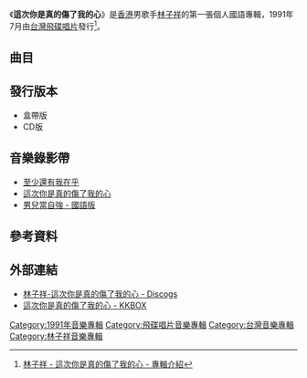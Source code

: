 {{Infobox Album 
| Name		= 這次你是真的傷了我的心
| Type		= [[專輯|專輯]]
| Artist	= [[林子祥|林子祥]] 
| Cover		= <ref>[https://image.huanghepiao.com/d/file/20200502/d90b754ed2c7209adf38acfb5f186471.png 這次你是真的傷了我的心 - 封面]</ref>
| Released  	= 1991年7月
| Recorded  	= 1991年
| Length        = 
| Genre		= [[國語流行音樂|國語流行音樂]] 
| Label		= [[飛碟唱片|飛碟唱片]]、[[香港華納唱片|香港華納唱片]]
| Producer	= 陳秀男、林子祥
| Last album	= 
| This album	= '''這次你是真的傷了我的心'''<br>(1991年7月)
| Next album	= [[這樣愛過你|這樣愛過你]]<br>(1992年)
}}

《'''這次你是真的傷了我的心'''》是[[香港|香港]]男歌手[[林子祥|林子祥]]的第一張個人國語專輯，1991年7月由[[台灣|台灣]][[飛碟唱片|飛碟唱片]]發行<ref>[https://tw.bid.yahoo.com/item/%E3%80%90198%E6%A8%82%E5%9D%8A%E3%80%91%E6%9E%97%E5%AD%90%E7%A5%A5-%E9%80%99%E6%AC%A1%E4%BD%A0%E6%98%AF%E7%9C%9F%E7%9A%84%E5%82%B7%E4%BA%86%E6%88%91%E7%9A%84%E5%BF%83-%E7%84%A1IFPI%E2%80%A6%E2%80%A6-100923936631 林子祥 - 這次你是真的傷了我的心 - 專輯介紹]</ref>。

==曲目==
{{Tracklist
| collapsed = 
| headline = 
| font_size = 
| total_length = 

| all_writing = 
| all_music = 
| all_lyrics = 
| all_arranger = 
| all_producer = 
| all_except = 

| writing_credits = 
| music_credits = 
| lyrics_credits = 
| arranger_credits = 
| producer_credits = 
| extra_column = 
| longnote_column = yes

| title1 = 至少還有我在乎
| note1 = 
| longnote1 = [[台視|台視]]八點檔《歡樂英雄》主題曲<br>《情深再別提》國語版
| music1 = 陳大力
| lyrics1 = [[陳樂融|陳樂融]]
| arranger1 = Ricky Ho
| producer1 = 
| extra1 = 
| length1 = 

| title2 = 如果有話要說
| note2 = 
| longnote2 = 《在等一個晚上》國語版
| music2 = Howard Blake
| lyrics2 = [[劉虞瑞|劉虞瑞]]
| arranger2 = [[鮑比達|鮑比達]]
| producer2 = 
| extra2 = 
| length2 = 

| title3 = 不要笑我痴
| note3 = 
| longnote3 =《零時十分》國語版
| music3 = 林子祥
| lyrics3 = 陳樂融
| arranger3 = [[奧金寶|奧金寶]]
| producer3 = 
| extra3 = 
| length3 = 

| title4 = 當時年紀小
| note4 = 
| longnote4 = [[華視|華視]]《[[京城四少|京城四少]]》片尾曲<br>《紅日豐收》國語版
| music4 = 林子祥
| lyrics4 = 蔣東良
| arranger4 = 鍾肇峯
| producer4 = 
| extra4 = 
| length4 = 

| title5 = 我等你
| note5 = 
| longnote5 = 《最愛是誰》國語版
| music5 = [[盧冠廷|盧冠廷]]
| lyrics5 = 張方露
| arranger5 = 祖兒
| producer5 = 
| extra5 = 
| length5 = 

| title6 = MOMENTS
| note6 = 英文歌曲
| longnote6 = 
| music6 = 林子祥
| lyrics6 = 林子祥
| arranger6 = 祖兒
| producer6 = 
| extra6 = 
| length6 = 

| title7 = 這次你是真的傷了我的心
| note7 = 
| longnote7 = 《日落日出》國語版<br>兩個版本編曲有別
| music7 = 林子祥
| lyrics7 = 陳樂融
| arranger7 = [[鍾定一|鍾定一]]
| producer7 = 
| extra7 = 
| length7 = 

| title8 = 愛戀無所不在
| note8 = 
| longnote8 = 《人海中一個你》國語版
| music8 = 林子祥
| lyrics8 = 陳樂融
| arranger8 = 陳志康
| producer8 = 
| extra8 = 
| length8 = 

| title9 = 回首夢已遠
| note9 = 
| longnote9 = 《每夜唱不停》國語版
| music9 = 林子祥
| lyrics9 = 蔣東良
| arranger9 = 鮑比達
| producer9 = 
| extra9 = 
| length9 = 

| title10 = [[流星_(消歧義)|流星]]
| note10 = 
| longnote10 = 《不再屬於我的美夢》國語版
| music10 = [[李子恆|李子恆]]
| lyrics10 = 李子恆
| arranger10 = [[陳志遠|陳志遠]]
| producer10 = 
| extra10 = 
| length10 = 

| title11 = [[男兒當自強_(歌曲)|男兒當自強]]<ref>{{cite book|author1=藍祖蔚|title=聲與影 : 20位作曲家談華語電影音樂創作|date=2002|publisher=麥田|location=台北|isbn=9574697517}}</ref>
| note11 = 
| longnote11 = 電影《[[黃飛鴻_(1991年電影)|黃飛鴻]]》國語版主題曲<br>《男兒當自強》國語版<br>改編自《將軍令》
| music11 = [[黃霑|黃霑]]
| lyrics11 = 黃霑
| arranger11 = [[戴樂民|戴樂民]]
| producer11 = 
| extra11 = 
| length11 = 
}}

==發行版本==
*盒帶版
*CD版

==音樂錄影帶==
*[https://www.youtube.com/watch?v=x5AITHwrss4 至少還有我在乎]
*[https://www.youtube.com/watch?v=hbRXv5FJVms 這次你是真的傷了我的心]
*[https://www.youtube.com/watch?v=oVuKzqn7Fy8 男兒當自強 - 國語版]

==參考資料==
{{reflist}}

==外部連結==
*[https://www.discogs.com/林子祥-這次你是真的傷了我的心/release/12039673 林子祥-這次你是真的傷了我的心 - Discogs]
*[https://www.kkbox.com/tw/tc/song/Olf3UEh070mKXQov9Qov90P4-index.html 這次你是真的傷了我的心 - KKBOX]

{{林子祥}}

[[Category:1991年音樂專輯|Category:1991年音樂專輯]]
[[Category:飛碟唱片音樂專輯|Category:飛碟唱片音樂專輯]]
[[Category:台灣音樂專輯|Category:台灣音樂專輯]]
[[Category:林子祥音樂專輯|Category:林子祥音樂專輯]]
